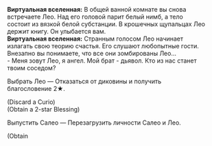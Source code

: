 {{Диалог Начало}}
:'''Виртуальная вселенная:''' В общей ванной комнате вы снова встречаете Лео. Над его головой парит белый нимб, а тело состоит из вязкой белой субстанции. В крошечных щупальцах Лео держит книгу. Он улыбается вам.
:'''Виртуальная вселенная:''' Странным голосом Лео начинает излагать свою теорию счастья. Его слушают любопытные гости. Внезапно вы понимаете, что все они зомбированы Лео...
:- Меня зовут Лео, я ангел. Мой брат - дьявол. Кто из нас станет твоим соседом?
:{{Диалог|Звезда}} Выбрать Лео &mdash; Отказаться от диковины и получить благословение 2★.
:;(Discard a Curio)
:;(Obtain a 2-star Blessing)
:{{Диалог|Звезда}} Выпустить Салео &mdash; Перезагрузить личности Салео и Лео.
:;(Obtain {{Предмет|Космические фрагменты|20|x=100}}
{{Диалог Конец}}